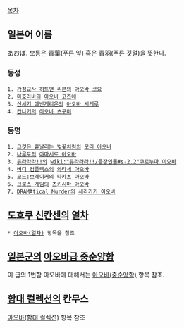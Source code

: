 [[목차]]

== 일본어 이름 ==
あおば. 보통은 青葉(푸른 잎) 혹은 青羽(푸른 깃털)을 뜻한다.

=== 동성 ===
 1. [[가정교사 히트맨 리본]]의 [[아오바 코요]]
 2. [[마호라바]]의 [[아오바 코즈에]]
 3. [[신세기 에반게리온]]의 [[아오바 시게루]]
 4. [[칸나기]]의 [[아오바 츠구미]]

=== 동명 ===
 1. [[그것은 흩날리는 벚꽃처럼]]의 [[모리 아오바]]
 2. [[나루토]]의 [[야마시로 아오바]]
 3. [[듀라라라!!]]의 [[wiki:"듀라라라!!/등장인물#s-2.2"쿠로누마 아오바]]
 4. [[버디 컴플렉스]]의 [[와타세 아오바]]
 5. [[코드:브레이커]]의 [[타카츠 아오바]]
 6. [[크로스 게임]]의 [[츠키시마 아오바]]
 7. [[DRAMAtical Murder]]의 [[세라가키 아오바]]

== [[도호쿠 신칸센]]의 [[열차]] ==
 * [[아오바(열차)]] 항목을 참조

== [[일본군]]의 [[아오바급 중순양함]] ==
이 급의 1번함 아오바에 대해서는 [[아오바(중순양함)]] 항목 참조.

== [[함대 컬렉션]]의 칸무스 ==
[[아오바(함대 컬렉션)]] 항목 참조
